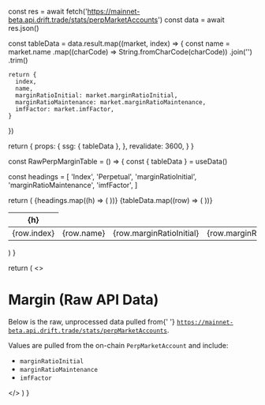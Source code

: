 
  const res = await fetch('https://mainnet-beta.api.drift.trade/stats/perpMarketAccounts')
  const data = await res.json()

  const tableData = data.result.map((market, index) => {
    const name = market.name
      .map((charCode) => String.fromCharCode(charCode))
      .join('')
      .trim()

    return {
      index,
      name,
      marginRatioInitial: market.marginRatioInitial,
      marginRatioMaintenance: market.marginRatioMaintenance,
      imfFactor: market.imfFactor,
    }
  })

  return {
    props: {
      ssg: { tableData },
    },
    revalidate: 3600,
  }
}

const RawPerpMarginTable = () => {
  const { tableData } = useData()

  const headings = [
    'Index',
    'Perpetual',
    'marginRatioInitial',
    'marginRatioMaintenance',
    'imfFactor',
  ]

  return (
    <table>
      <thead>
        <tr>
          {headings.map((h) => (
            <th key={h}>{h}</th>
          ))}
        </tr>
      </thead>
      <tbody>
        {tableData.map((row) => (
          <tr key={row.index}>
            <td>{row.index}</td>
            <td>{row.name}</td>
            <td>{row.marginRatioInitial}</td>
            <td>{row.marginRatioMaintenance}</td>
            <td>{row.imfFactor}</td>
          </tr>
        ))}
      </tbody>
    </table>
  )
}

  return (
    <>
      <h1>Margin (Raw API Data)</h1>
      <p>
        Below is the raw, unprocessed data pulled from{' '}
        <code>https://mainnet-beta.api.drift.trade/stats/perpMarketAccounts</code>.
      </p>
      <p>
        Values are pulled from the on-chain <code>PerpMarketAccount</code> and include:
        <ul>
          <li><code>marginRatioInitial</code></li>
          <li><code>marginRatioMaintenance</code></li>
          <li><code>imfFactor</code></li>
        </ul>
      </p>
      <RawPerpMarginTable />
    </>
  )
}
